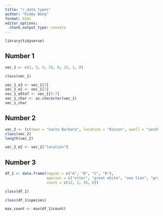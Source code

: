 ```yaml
---
title: "r_data_types"
author: "Kimmy Wong"
format: html
editor_options: 
  chunk_output_type: console
---
```

```r
library(tidyverse)
```

## Number 1 
```r
vec_1 <- c(2, 5, 9, 10, 8, 12, 1, 0)

class(vec_1)

vec_1_e3 <- vec_1[3]
vec_1_e1 <- vec_1[1]
vec_1_e5to7 <- vec_1[5:7]
vec_1_char <- as.character(vec_1)
vec_1_char
```

## Number 2
```r
vec_2 <- (c(town = "Santa Barbara", location = "Rincon", swell = "south"))
class(vec_2)
length(vec_2)

vec_2_e2 <- vec_2["location"]
```

## Number 3
```r
df_1 <- data.frame(region = c("A", "B", "C", "D"),
                   species = c("otter", "great white", "sea lion", "gray whale"),
                   count = c(12, 2, 36, 6))

class(df_1)

class(df_1$species)

max_count <- max(df_1$count)
```









